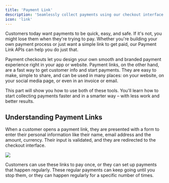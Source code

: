 ```yaml
---
title: 'Payment Link'
description: 'Seamlessly collect payments using our checkout interface.'
icon: 'link'
---
```


Customers today want payments to be quick, easy, and safe. If it's not, you might lose them when they're trying to pay. Whether you're building your own payment process or just want a simple link to get paid, our Payment Link APIs can help you do just that.

Payment checkouts let you design your own smooth and branded payment experience right in your app or website. Payment links, on the other hand, are a fast way to get customer info and start payments. They are easy to make, simple to share, and can be used in many places: on your website, on your social media page, or even in an invoice or email.

This part will show you how to use both of these tools. You'll learn how to start collecting payments faster and in a smarter way – with less work and better results.

## Understanding Payment Links
When a customer opens a payment link, they are presented with a form to enter their personal information like their name, email address and the amount, currency. Their input is validated, and they are redirected to the checkout interface.

<img src="/images/checkout.png" />

Customers can use these links to pay once, or they can set up payments that happen regularly. These regular payments can keep going until you stop them, or they can happen regularly for a specific number of times.